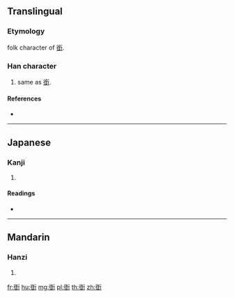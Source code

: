 {{character info/new}}
==Translingual==

===Etymology===
folk character of [[銜]].

===Han character===
{{Han char|rn=144|rad=行|as=06|sn=12|four=|canj=HOOMN}}

# same as [[銜]].

====References====
* {{Han ref|kx=1109.180|dkj=34052|dj=1574.010|hdz=20838.040|uh=8858|ud=34904}}

----

==Japanese==

===Kanji===
{{ja-kanji|grade=|rs=行06}}

# {{defn|lang=ja|sort=行06}}

====Readings====
* {{ja-readings|on=[[かん]] (kan), [[がん]] (gan)|kun=[[くつしゆ]] (kutsushiyu)|nanori=}}

----

==Mandarin==

===Hanzi===
{{cmn-hanzi|pin=[[xián]] ([[xian2]])|wg=hsien<sup>2</sup>}}

# {{defn|lang=cmn|sort=行06}}

[[fr:衘]]
[[hu:衘]]
[[mg:衘]]
[[pl:衘]]
[[th:衘]]
[[zh:衘]]